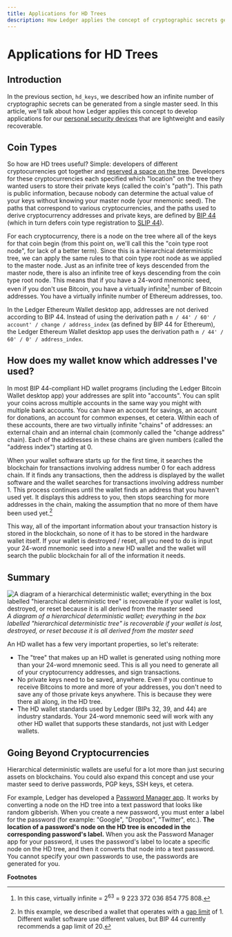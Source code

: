 ---
title: Applications for HD Trees
description: How Ledger applies the concept of cryptographic secrets generation from a single masterseed to develop applications for personal security devices that are lightweight and easily recoverable.
---


# Applications for HD Trees

## Introduction

In the previous section, `hd_keys`, we described how an infinite number of cryptographic secrets can be generated from a single master seed. In this article, we'll talk about how Ledger applies this concept to develop applications for our [personal security devices](./) that are lightweight and easily recoverable.

## Coin Types

So how are HD trees useful? Simple: developers of different cryptocurrencies got together and [reserved a space on the tree](https://github.com/bitcoin/bips/blob/master/bip-0044.mediawiki#registered-coin-types). Developers for these cryptocurrencies each specified which "location" on the tree they wanted users to store their private keys (called the coin's "path"). This path is public information, because nobody can determine the actual value of your keys without knowing your master node (your mnemonic seed). The paths that correspond to various cryptocurrencies, and the paths used to derive cryptocurrency addresses and private keys, are defined by [BIP 44](https://github.com/bitcoin/bips/blob/master/bip-0044.mediawiki) (which in turn defers coin type registration to [SLIP 44](https://github.com/satoshilabs/slips/blob/master/slip-0044.md)).

For each cryptocurrency, there is a node on the tree where all of the keys for that coin begin (from this point on, we'll call this the "coin type root node", for lack of a better term). Since this is a hierarchical deterministic tree, we can apply the same rules to that coin type root node as we applied to the master node. Just as an infinite tree of keys descended from the master node, there is also an infinite tree of keys descending from the coin type root node. This means that if you have a 24-word mnemonic seed, even if you don't use Bitcoin, you have a virtually infinite[^1] number of Bitcoin addresses. You have a virtually infinite number of Ethereum addresses, too.

<Callout type="warning" emoji="⚠️">
  In the Ledger Ethereum Wallet desktop app, addresses are not derived according to BIP 44. Instead of using the derivation path <code>m / 44' / 60' / account' / change / address_index</code> (as defined by BIP 44 for Ethereum), the Ledger Ethereum Wallet desktop app uses the derivation path <code>m / 44' / 60' / 0' / address_index</code>.
</Callout>

## How does my wallet know which addresses I've used?

In most BIP 44-compliant HD wallet programs (including the Ledger Bitcoin Wallet desktop app) your addresses are split into "accounts". You can split your coins across multiple accounts in the same way you might with multiple bank accounts. You can have an account for savings, an account for donations, an account for common expenses, et cetera. Within each of these accounts, there are two virtually infinite "chains" of addresses: an external chain and an internal chain (commonly called the "change address" chain). Each of the addresses in these chains are given numbers (called the "address index") starting at 0.

When your wallet software starts up for the first time, it searches the blockchain for transactions involving address number 0 for each address chain. If it finds any transactions, then the address is displayed by the wallet software and the wallet searches for transactions involving address number 1. This process continues until the wallet finds an address that you haven't used yet. It displays this address to you, then stops searching for more addresses in the chain, making the assumption that no more of them have been used yet.[^2]

This way, all of the important information about your transaction history is stored in the blockchain, so none of it has to be stored in the hardware wallet itself. If your wallet is destroyed / reset, all you need to do is input your 24-word mnemonic seed into a new HD wallet and the wallet will search the public blockchain for all of the information it needs.

## Summary

![A diagram of a hierarchical deterministic wallet; everything in the box labelled &quot;hierarchical deterministic tree&quot; is recoverable if your wallet is lost, destroyed, or reset because it is all derived from the master seed](/where_are_my_assets.png)
*A diagram of a hierarchical deterministic wallet; everything in the box labelled "hierarchical deterministic tree" is recoverable if your wallet is lost, destroyed, or reset because it is all derived from the master seed*


An HD wallet has a few very important properties, so let's reiterate:

-   The "tree" that makes up an HD wallet is generated using nothing more than your 24-word mnemonic seed. This is all you need to generate all of your cryptocurrency addresses, and sign transactions.
-   No private keys need to be saved, anywhere. Even if you continue to receive Bitcoins to more and more of your addresses, you don't need to save any of those private keys anywhere. This is because they were there all along, in the HD tree.
-   The HD wallet standards used by Ledger (BIPs 32, 39, and 44) are industry standards. Your 24-word mnemonic seed will work with any other HD wallet that supports these standards, not just with Ledger wallets.

## Going Beyond Cryptocurrencies

Hierarchical deterministic wallets are useful for a lot more than just securing assets on blockchains. You could also expand this concept and use your master seed to derive passwords, PGP keys, SSH keys, et cetera.

For example, Ledger has developed a [Password Manager app](https://github.com/LedgerHQ/blue-app-password-manager). It works by converting a node on the HD tree into a text password that looks like random gibberish. When you create a new password, you must enter a label for the password (for example: "Google", "Dropbox", "Twitter", etc.). **The location of a password's node on the HD tree is encoded in the corresponding password's label.** When you ask the Password Manager app for your password, it uses the password's label to locate a specific node on the HD tree, and then it converts that node into a text password. You cannot specify your own passwords to use, the passwords are generated for you.

**Footnotes**

[^1]: In this case, virtually infinite = 2<sup>63</sup> = 9 223 372 036 854 775 808.

[^2]: In this example, we described a wallet that operates with a [gap limit](https://github.com/bitcoin/bips/blob/master/bip-0044.mediawiki#address-gap-limit) of 1. Different wallet software use different values, but BIP 44 currently recommends a gap limit of 20.

